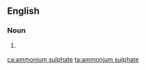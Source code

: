 ==English==

===Noun===
{{en-noun|-}}

# {{lb|en|British}} {{alternative spelling of|ammonium sulfate|lang=en}}

[[ca:ammonium sulphate]]
[[ta:ammonium sulphate]]